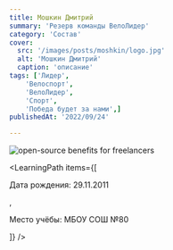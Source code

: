 ```yaml
---
title: Мошкин Дмитрий 
summary: 'Резерв команды ВелоЛидер'
category: 'Состав'
cover:
  src: '/images/posts/moshkin/logo.jpg'
  alt: 'Мошкин Дмитрий'
  caption: 'описание'
tags: ['Лидер',
    'Велоспорт',
    'ВелоЛидер',
    'Спорт',
    'Победа будет за нами',]
publishedAt: '2022/09/24'

---
```

<CardLeaders>
<Image
  src="/images/posts/moshkin/logo.jpg"
  alt="open-source benefits for freelancers"
/>

<LearningPath
  items={[
    <p>Дата рождения: 29.11.2011</p>,
    <p>Место учёбы: МБОУ СОШ №80</p>
  ]}
/>
</CardLeaders>